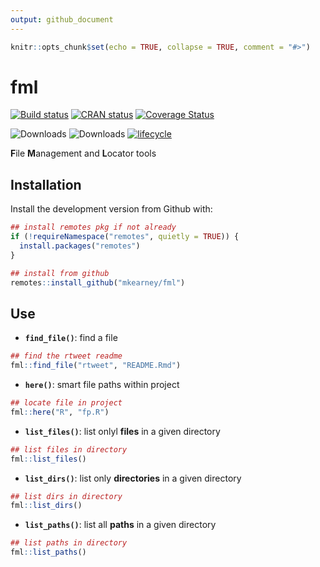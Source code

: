 ```yaml
---
output: github_document
---
```


<!-- README.md is generated from README.Rmd. Please edit that file -->

```r
knitr::opts_chunk$set(echo = TRUE, collapse = TRUE, comment = "#>")
```
# fml

[![Build status](https://travis-ci.org/mkearney/fml.svg?branch=master)](https://travis-ci.org/mkearney/fml)
[![CRAN status](https://www.r-pkg.org/badges/version/fml)](https://cran.r-project.org/package=fml)
[![Coverage Status](https://codecov.io/gh/mkearney/fml/branch/master/graph/badge.svg)](https://codecov.io/gh/mkearney/fml?branch=master)

![Downloads](https://cranlogs.r-pkg.org/badges/fml)
![Downloads](https://cranlogs.r-pkg.org/badges/grand-total/fml)
[![lifecycle](https://img.shields.io/badge/lifecycle-experimental-orange.svg)](https://www.tidyverse.org/lifecycle/#experimental)

**F**ile **M**anagement and **L**ocator tools

## Installation

Install the development version from Github with:

``` r
## install remotes pkg if not already
if (!requireNamespace("remotes", quietly = TRUE)) {
  install.packages("remotes")
}

## install from github
remotes::install_github("mkearney/fml")
```


## Use

+ **`find_file()`**: find a file

```r
## find the rtweet readme
fml::find_file("rtweet", "README.Rmd")
```


+ **`here()`**: smart file paths within project

```r
## locate file in project
fml::here("R", "fp.R")
```

+ **`list_files()`**: list onlyl **files** in a given directory

```r
## list files in directory
fml::list_files()
```

+ **`list_dirs()`**: list only **directories** in a given directory

```r
## list dirs in directory
fml::list_dirs()
```

+ **`list_paths()`**: list all **paths** in a given directory

```r
## list paths in directory
fml::list_paths()
```
